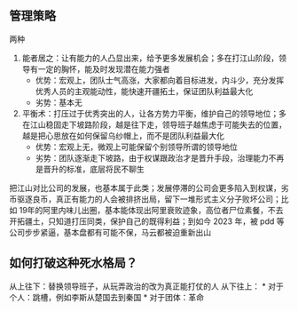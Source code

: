 ## 管理策略

两种
1. 能者居之：让有能力的人凸显出来，给予更多发展机会；多在打江山阶段，领导有一定的胸怀，能及时发现潜在能力强者
    * 优势：宏观上，团队士气高涨，大家都向着目标进发，内斗少，充分发挥优秀人员的主观能动性，能快速开疆拓土，保证团队利益最大化
    * 劣势：基本无
2. 平衡术：打压过于优秀突出的人，让各方势力平衡，维护自己的领导地位；多在江山稳固走下坡路阶段，越是往下走，领导班子越焦虑于可能失去的位置，越是把心思放在如何保留乌纱帽上，而不是团队利益最大化
    * 优势：宏观上无，微观上可能保留个别领导所谓的领导地位
    * 劣势：团队逐渐走下坡路，由于权谋跟政治才是晋升手段，治理能力不再是晋升的标准，底层将民不聊生

把江山对比公司的发展，也基本属于此类；发展停滞的公司会更多陷入到权谋，劣币驱逐良币，真正有能力的人会被排挤出局，留下一堆形式主义分子败坏公司；比如 19年的阿里内味儿出圈，基本能体现出阿里衰败迹象，高位者尸位素餐，不去开拓疆土，只知道打压同类，保护自己的既得利益；到如今 2023 年，被 pdd 等公司步步紧逼，基本盘都有可能不保，马云都被迫重新出山

## 如何打破这种死水格局？

从上往下：替换领导班子，从玩弄政治的改为真正能打仗的人
从下往上：
    * 对于个人：跳槽，例如李斯从楚国去到秦国
    * 对于团体：革命